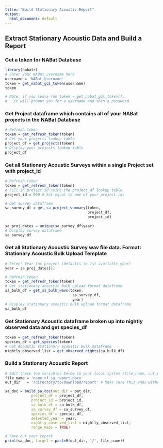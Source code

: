 ```yaml
---
title: "Build Stationary Acoustic Report"
output:
  html_document: default
---
```


## Extract Stationary Acoustic Data and Build a Report


### Get a token for NABat Database
```r
library(nabatr)
# Enter your NABat username here
username = 'NABat_Username'
token = get_nabat_gql_token(username)
token

# Note: if you leave run token = get_nabat_gql_token(),
#   it will prompt you for a username and then a password
```


### Get Project dataframe which contains all of your NABat projects in the NABat Database
```r
# Refresh token
token = get_refresh_token(token)
# Get your projects lookup table
project_df = get_projects(token)
# Display your projects lookup table
project_df
```


### Get all Stationary Acoustic Surveys within a single Project set with project_id
```r
# Refresh token
token = get_refresh_token(token)
# Fill in project id using the project_df lookup table
project_id = 000 # Set equal to one of your project ids

# Get survey dataframe 
sa_survey_df = get_sa_project_summary(token, 
                                      project_df, 
                                      project_id)
                                          
sa_proj_dates = unique(sa_survey_df$year)
# Display survey dataframe
sa_survey_df
```


### Get all Stationary Acoustic Survey wav file data.  Format: Stationary Acoustic Bulk Upload Template
```r
# Select Year for project (defaults to 1st available year)
year = sa_proj_dates[1]

# Refresh token
token = get_refresh_token(token)
# Get stationary acoustic bulk upload format dataframe
sa_bulk_df = get_sa_bulk_wavs(token, 
                               sa_survey_df,
                               year)
# Display stationary acoustic bulk upload format dataframe
sa_bulk_df
```


### Get Stationary Acoustic dataframe broken up into nightly observed data and get species_df
```r
token = get_refresh_token(token)
species_df = get_species(token)
# Get Acoustic stationary acoustic bulk dataframe
nightly_observed_list = get_observed_nights(sa_bulk_df)
```


### Build a Stationary Acoustic Report
```r
# Edit these two variables below to your local system (file_name, out_dir)
file_name = 'name_of_sa_report.docx'  
out_dir   = '/directory/to/download/report' # Make sure this ends without a '/'

sa_doc = build_sa_doc(out_dir = out_dir,
            project_df = project_df,
            project_id = project_id,
            sa_bulk_df = sa_bulk_df,
            sa_survey_df = sa_survey_df,
            species_df = species_df,
            selected_year = year,
            nightly_observed_list = nightly_observed_list,
            range_maps = TRUE)

# Save out your report
print(sa_doc, target = paste0(out_dir, '/', file_name))
```


